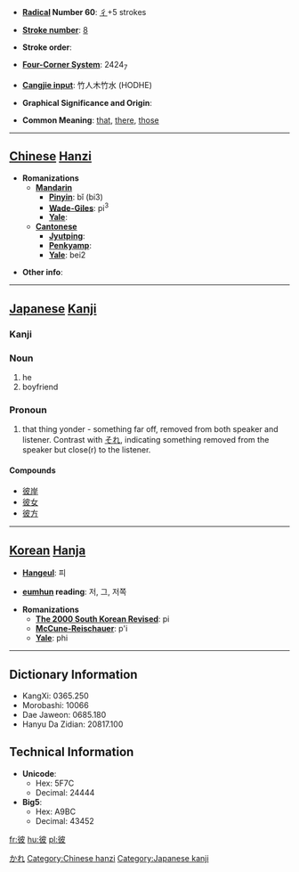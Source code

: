 * '''[[Wiktionary:Chinese radical index| Radical]] Number 60''': [[Wiktionary:Chinese radical index 彳|彳]]+5 strokes

* '''[[Wiktionary:Chinese total strokes index|Stroke number]]''': [[Wiktionary:Chinese total strokes index 8|8]]

* '''Stroke order''': 

* '''[[Wiktionary:Chinese four corner index|Four-Corner System]]''': 2424<sub>7</sub>

* '''[[Wiktionary:Chinese Cangjie index|Cangjie input]]''': 竹人木竹水 (HODHE)

* '''Graphical Significance and Origin''': 

* '''Common Meaning''': [[that]], [[there]], [[those]]

----

== [[Chinese]] [[Hanzi]] ==

* '''Romanizations'''
** '''[[Mandarin]]'''
*** '''[[Pinyin]]''': bǐ (bi3)
*** '''[[Wade-Giles]]''': pi<sup>3</sup>
*** '''[[Yale]]''': 
** '''[[Cantonese]]'''
*** '''[[Jyutping]]''':
*** '''[[Penkyamp]]''': 
*** '''[[Yale]]''': bei2

* '''Other info''': 

-----

== [[Japanese]] [[Kanji]] ==
[[Category:Japanese language|かれ]]
===Kanji===
{{kanji|[[ひ]] (hi)|[[かれ]] (kare), [[かの]] (kano), [[あれ]] (are)}}

===Noun===
{{janoun|[[かれ]]|kare}}
# he
# boyfriend

===Pronoun===
{{janoun|[[あれ]]|are}}<!-- Using janoun template as ja pronouns are essentially nouns, c.f. Shibatani etc. -->
# that thing yonder - something far off, removed from both speaker and listener.  Contrast with [[それ]], indicating something removed from the speaker but close(r) to the listener.  

====Compounds====
*[[彼岸]]
*[[彼女]]
*[[彼方]]

----

== [[Korean]] [[Hanja]] ==

* '''[[Hangeul]]''': 피

* '''[[eumhun]] reading''': 저, 그, 저쪽

* '''Romanizations'''
** '''[[The 2000 South Korean Revised Romanization|The 2000 South Korean Revised]]''': pi
** '''[[McCune-Reischauer]]''': p'i
** '''[[Yale]]''': phi

----

== Dictionary Information ==

* KangXi: 0365.250
* Morobashi: 10066
* Dae Jaweon: 0685.180
* Hanyu Da Zidian: 20817.100

== Technical Information ==

* '''Unicode''':
** Hex: 5F7C
** Decimal: 24444
* '''Big5''':
** Hex: A9BC
** Decimal: 43452

[[Category:Chinese hanzi]]
[[Category:Japanese kanji]]

[[fr:彼]]
[[hu:彼]]
[[pl:彼]]